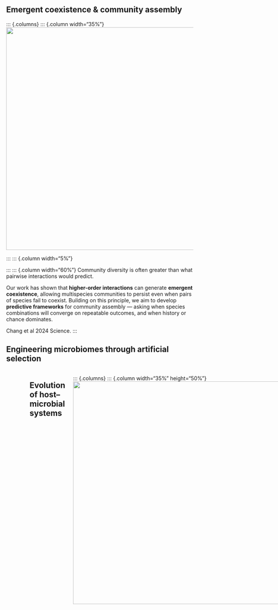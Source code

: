 
## Emergent coexistence & community assembly

::: {.columns}
::: {.column width="35%"}
![](images/research/coexistence.png){fig-alt="Emergent coexistence illustration" width="600"}  

:::
::: {.column width="5%"}

:::
::: {.column width="60%"}
Community diversity is often greater than what pairwise interactions would predict.  

Our work has shown that **higher-order interactions** can generate **emergent coexistence**, allowing multispecies communities to persist even when pairs of species fail to coexist. Building on this principle, we aim to develop **predictive frameworks** for community assembly — asking when species combinations will converge on repeatable outcomes, and when history or chance dominates.

Chang et al 2024 Science.
:::


## Engineering microbiomes through artificial selection

::: {.columns}
::: {.column width="35%"}
![](images/research/landscape.png){fig-alt="Community engineering illustration" width="600"}  


:::
::: {.column width="5%"}

:::
::: {.column width="60%"}

Microbial communities can be treated as evolving units, subject to artificial selection.  

In experimental evolution systems, we found that community function can be improved by selection until heritable variation is exhausted. Our research identified strategies — stabilizing communities and perturbing ecological states — that extend this improvement. These insights point toward a **design framework for microbiome engineering**, where communities can be optimized for desired traits. 

Chang et al 2020 Evolution, Chang et al 2021 Nat Ecol Evol.

:::


## Evolution of host–microbial systems

::: {.columns}
::: {.column width="35%" height="50%"}
![](images/research/facultative.png){fig-alt="Host–symbiont systems illustration" width="600"}  


:::
::: {.column width="5%"}

:::
::: {.column width="60%"}

Facultative symbionts live dual lives: free-living and host-associated.  

Using population genomics and laboratory assays, we study how these multitudes of life stages shape the genetic diversity and divergence in microbial symbionts Our work on host–symbiont systems explores how microbial symbionts adapt across hosts and environments.

Chang et al 2025 bioRxiv.

:::
